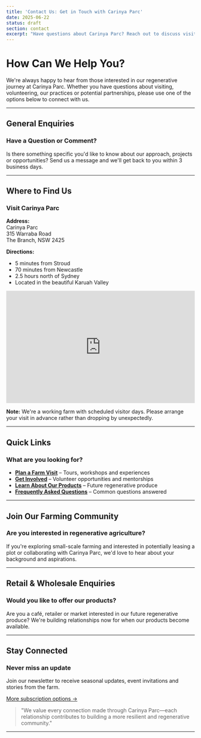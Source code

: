 ```yaml
---
title: 'Contact Us: Get in Touch with Carinya Parc'
date: 2025-06-22
status: draft
section: contact
excerpt: "Have questions about Carinya Parc? Reach out to discuss visiting, volunteering, partnerships or any other inquiries—we'd love to hear from you."
---
```


# How Can We Help You?

We're always happy to hear from those interested in our regenerative journey at Carinya Parc. Whether you have questions about visiting, volunteering, our practices or potential partnerships, please use one of the options below to connect with us.

---

## General Enquiries

### Have a Question or Comment?

Is there something specific you'd like to know about our approach, projects or opportunities? Send us a message and we'll get back to you within 3 business days.


---

## Where to Find Us

### Visit Carinya Parc

**Address:**  
Carinya Parc  
315 Warraba Road  
The Branch, NSW 2425

**Directions:**

- 5 minutes from Stroud
- 70 minutes from Newcastle
- 2.5 hours north of Sydney
- Located in the beautiful Karuah Valley

<iframe
  src="https://www.google.com/maps/embed?pb=!1m18…(map embed code)…"
  width="100%"
  height="300"
  style="border:0;"
  allowfullscreen=""
  loading="lazy"
></iframe>

**Note:** We're a working farm with scheduled visitor days. Please arrange your visit in advance rather than dropping by unexpectedly.

---

## Quick Links

### What are you looking for?

- [**Plan a Farm Visit**](/our-farm/overview) – Tours, workshops and experiences
- [**Get Involved**](/get-involved) – Volunteer opportunities and mentorships
- [**Learn About Our Products**](/products/overview) – Future regenerative produce
- [**Frequently Asked Questions**](/contact/faqs) – Common questions answered

---

## Join Our Farming Community

### Are you interested in regenerative agriculture?

If you're exploring small-scale farming and interested in potentially leasing a plot or collaborating with Carinya Parc, we'd love to hear about your background and aspirations.



---

## Retail & Wholesale Enquiries

### Would you like to offer our products?

Are you a café, retailer or market interested in our future regenerative produce? We're building relationships now for when our products become available.

---

## Stay Connected

### Never miss an update

Join our newsletter to receive seasonal updates, event invitations and stories from the farm.


[More subscription options →](/subscribe)

> "We value every connection made through Carinya Parc—each relationship contributes to building a more resilient and regenerative community."

---